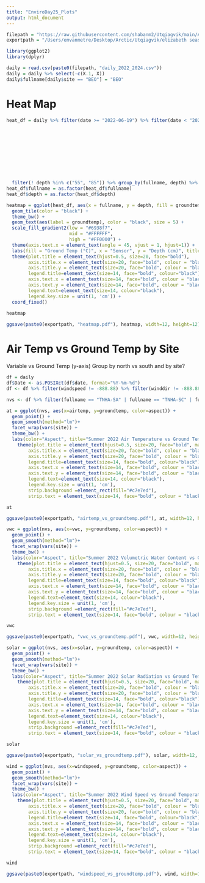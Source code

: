```yaml
---
title: "EnviroDay25_Plots"
output: html_document
---
```


```r
filepath = "https://raw.githubusercontent.com/shabanm2/Utqiagvik/main/Analysis_Ready_Data/" # where daily avg data are located
exportpath = "/Users/emvanmetre/Desktop/Arctic/Utqiagvik/elizabeth seasonal analysis/"
```

```r
library(ggplot2)
library(dplyr)
```

```r
daily = read.csv(paste0(filepath, "daily_2022_2024.csv"))
daily = daily %>% select(-c(X.1, X))
daily$fullname[daily$site == "BEO"] = "BEO"
```


# Heat Map


```r
heat_df = daily %>% filter(date >= "2022-06-19") %>% filter(date < "2022-09-01") %>% filter(! station %in% c("SE", "SF", "SG", "SH", "SI")) %>% filter(fullname != "SSMH-SC") %>% mutate(depth = case_when(grounddepth == 7 ~ "3.5 cm",
                                                                            grounddepth == 8 ~ "10 cm",
                                                                            grounddepth == 9 ~ "20 cm",
                                                                            grounddepth == 10 ~ "30 cm",
                                                                            grounddepth == 11 ~ "40 cm",
                                                                            grounddepth == 12 ~ "50 cm",
                                                                            grounddepth == 13 ~ "55 cm",
                                                                            grounddepth == 14 ~ "65 cm",
                                                                            grounddepth == 15 ~ "75 cm",
                                                                            grounddepth == 16 ~ "85 cm",
                                                                            grounddepth == 17 ~ "90 cm")) %>% 
  filter(! depth %in% c("55", "85")) %>% group_by(fullname, depth) %>% summarize(groundtemp = round(mean(groundtemp), digits=2))
heat_df$fullname = as.factor(heat_df$fullname)
heat_df$depth = as.factor(heat_df$depth)
```

```r
heatmap = ggplot(heat_df, aes(x = fullname, y = depth, fill = groundtemp)) +
  geom_tile(color = "black") +
  theme_bw() +
  geom_text(aes(label = groundtemp), color = "black", size = 5) +
  scale_fill_gradient2(low = "#6938f7",
                       mid = "#FFFFFF",
                       high = "#FF0000") +
  theme(axis.text.x = element_text(angle = 45, vjust = 1, hjust=1)) +
  labs(fill = "Ground Temp (°C)", x = "Sensor", y = "Depth (cm)", title="Summer 2022 Average Ground Temperatures") +
  theme(plot.title = element_text(hjust=0.5, size=20, face="bold"),
        axis.title.x = element_text(size=20, face="bold", colour = "black", margin = margin(t = 10, r = 0, b = 0, l = 0)), 
        axis.title.y = element_text(size=20, face="bold", colour = "black", margin = margin(t = 0, r = 10, b = 0, l = 0)), 
        legend.title=element_text(size=14, face="bold", colour="black"),
        axis.text.x = element_text(size=14, face="bold", colour = "black"),
        axis.text.y = element_text(size=14, face="bold", colour = "black"),
        legend.text=element_text(size=14, colour="black"),
        legend.key.size = unit(1, 'cm')) +
  coord_fixed()
  
heatmap
```
```r
ggsave(paste0(exportpath, "heatmap.pdf"), heatmap, width=12, height=12)
```



# Air Temp vs Ground Temp by Site

Variable vs Ground Temp (y-axis)
Group by north vs south and by site?

```r
df = daily
df$Date <- as.POSIXct(df$date, format="%Y-%m-%d")
df <- df %>% filter(windspeed != -888.88) %>% filter(winddir != -888.88)
```

```r
nvs <- df %>% filter(fullname == "TNHA-SA" | fullname == "TNHA-SC" | fullname == "SSMH-SB" | fullname == "SSMH-SA") %>% select(-c(winddir, date)) %>% mutate(aspect = case_when(fullname == "TNHA-SC" | fullname == "SSMH-SB" ~ "North", .default = "South")) %>% na.omit() %>% filter(windspeed >= 0) %>% filter(grounddepth == 8) %>% filter(Date >= "2022-06-19") %>% filter(Date < "2022-09-01")
```

```r
at = ggplot(nvs, aes(x=airtemp, y=groundtemp, color=aspect)) +
  geom_point() +
  geom_smooth(method="lm")+
  facet_wrap(vars(site)) +
  theme_bw() +
  labs(color="Aspect", title="Summer 2022 Air Temperature vs Ground Temperature (10 cm)", x = "Air Temperature (°C)", y = "Ground Temperature (°C)") +
    theme(plot.title = element_text(hjust=0.5, size=20, face="bold", margin = margin(t = 0, r = 0, b = 10, l = 0)),
        axis.title.x = element_text(size=20, face="bold", colour = "black", margin = margin(t = 10, r = 0, b = 0, l = 0)), 
        axis.title.y = element_text(size=20, face="bold", colour = "black", margin = margin(t = 0, r = 10, b = 0, l = 0)), 
        legend.title=element_text(size=14, face="bold", colour="black"),
        axis.text.x = element_text(size=14, face="bold", colour = "black"),
        axis.text.y = element_text(size=14, face="bold", colour = "black"),
        legend.text=element_text(size=14, colour="black"),
        legend.key.size = unit(1, 'cm'),
        strip.background =element_rect(fill="#c7e7ed"),
        strip.text = element_text(size=14, face="bold", colour = "black"))

at
```
```r
ggsave(paste0(exportpath, "airtemp_vs_groundtemp.pdf"), at, width=12, height=6)
```



```r
vwc = ggplot(nvs, aes(x=vwc, y=groundtemp, color=aspect)) +
  geom_point() +
  geom_smooth(method="lm")+
  facet_wrap(vars(site)) +
  theme_bw() +
  labs(color="Aspect", title="Summer 2022 Volumetric Water Content vs Ground Temperature (10 cm)", x = "Volumetric Water Content", y = "Ground Temperature (°C)") +
    theme(plot.title = element_text(hjust=0.5, size=20, face="bold", margin = margin(t = 0, r = 0, b = 10, l = 0)),
        axis.title.x = element_text(size=20, face="bold", colour = "black", margin = margin(t = 10, r = 0, b = 0, l = 0)), 
        axis.title.y = element_text(size=20, face="bold", colour = "black", margin = margin(t = 0, r = 10, b = 0, l = 0)), 
        legend.title=element_text(size=14, face="bold", colour="black"),
        axis.text.x = element_text(size=14, face="bold", colour = "black"),
        axis.text.y = element_text(size=14, face="bold", colour = "black"),
        legend.text=element_text(size=14, colour="black"),
        legend.key.size = unit(1, 'cm'),
        strip.background =element_rect(fill="#c7e7ed"),
        strip.text = element_text(size=14, face="bold", colour = "black"))

vwc
```

```r
ggsave(paste0(exportpath, "vwc_vs_groundtemp.pdf"), vwc, width=12, height=6)
```



```r
solar = ggplot(nvs, aes(x=solar, y=groundtemp, color=aspect)) +
  geom_point() +
  geom_smooth(method="lm")+
  facet_wrap(vars(site)) +
  theme_bw() +
  labs(color="Aspect", title="Summer 2022 Solar Radiation vs Ground Temperature (10 cm)", x = expression(bold("Solar Radiation ("~W/m^{"2"}~")")), y = "Ground Temperature (°C)") +
    theme(plot.title = element_text(hjust=0.5, size=20, face="bold", margin = margin(t = 0, r = 0, b = 10, l = 0)),
        axis.title.x = element_text(size=20, face="bold", colour = "black", margin = margin(t = 10, r = 0, b = 0, l = 0)), 
        axis.title.y = element_text(size=20, face="bold", colour = "black", margin = margin(t = 0, r = 10, b = 0, l = 0)), 
        legend.title=element_text(size=14, face="bold", colour="black"),
        axis.text.x = element_text(size=14, face="bold", colour = "black"),
        axis.text.y = element_text(size=14, face="bold", colour = "black"),
        legend.text=element_text(size=14, colour="black"),
        legend.key.size = unit(1, 'cm'),
        strip.background =element_rect(fill="#c7e7ed"),
        strip.text = element_text(size=14, face="bold", colour = "black"))

solar
```

```r
ggsave(paste0(exportpath, "solar_vs_groundtemp.pdf"), solar, width=12, height=6)
```


```r
wind = ggplot(nvs, aes(x=windspeed, y=groundtemp, color=aspect)) +
  geom_point() +
  geom_smooth(method="lm")+
  facet_wrap(vars(site)) +
  theme_bw() +
  labs(color="Aspect", title="Summer 2022 Wind Speed vs Ground Temperature (10 cm)", x = "Wind Speed (m/s)", y = "Ground Temperature (°C)") +
    theme(plot.title = element_text(hjust=0.5, size=20, face="bold", margin = margin(t = 0, r = 0, b = 10, l = 0)),
        axis.title.x = element_text(size=20, face="bold", colour = "black", margin = margin(t = 10, r = 0, b = 0, l = 0)), 
        axis.title.y = element_text(size=20, face="bold", colour = "black", margin = margin(t = 0, r = 10, b = 0, l = 0)), 
        legend.title=element_text(size=14, face="bold", colour="black"),
        axis.text.x = element_text(size=14, face="bold", colour = "black"),
        axis.text.y = element_text(size=14, face="bold", colour = "black"),
        legend.text=element_text(size=14, colour="black"),
        legend.key.size = unit(1, 'cm'),
        strip.background =element_rect(fill="#c7e7ed"),
        strip.text = element_text(size=14, face="bold", colour = "black"))

wind
```

```r
ggsave(paste0(exportpath, "windspeed_vs_groundtemp.pdf"), wind, width=12, height=6)
```

